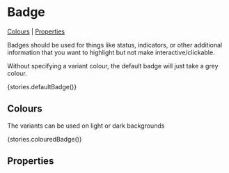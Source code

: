 
<Meta title="Components/Badge" component={Badge} />

# Badge

[Colours](#colours) | [Properties](#properties)

Badges should be used for things like status, indicators, or other additional information that you want to highlight but not make interactive/clickable.

Without specifying a variant colour, the default badge will just take a grey colour.

<Preview>
  <Story name="defaultBadge">{stories.defaultBadge()}</Story>
</Preview>

## Colours

The variants can be used on light or dark backgrounds

<Preview>
  <Story name="colouredBadge">{stories.colouredBadge()}</Story>
</Preview>

## Properties

<Props of={Badge} />
